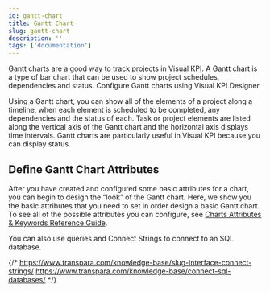 ```yaml
---
id: gantt-chart
title: Gantt Chart
slug: gantt-chart
description: ''
tags: ['documentation']
---
```



Gantt charts are a good way to track projects in Visual KPI. A Gantt chart is a type of bar chart that can be used to show project schedules, dependencies and status. Configure Gantt charts using Visual KPI Designer.

Using a Gantt chart, you can show all of the elements of a project along a timeline, when each element is scheduled to be completed, any dependencies and the status of each. Task or project elements are listed along the vertical axis of the Gantt chart and the horizontal axis displays time intervals. Gantt charts are particularly useful in Visual KPI because you can display status.

<StylizedImage
  imgURL="img/designer/charts-ganttchart.png"
  alt="Charts Chart"
/>

<StylizedImage
  imgURL="img/designer/charts-ganttstatus.png"
  alt="Charts Status"
/>

## Define Gantt Chart Attributes

After you have created and configured some basic attributes for a chart, you can begin to design the “look” of the Gantt chart. Here, we show you the basic attributes that you need to set in order design a basic Gantt chart. To see all of the possible attributes you can configure, see [Charts Attributes & Keywords Reference Guide](/docs/visual-kpi-design/reference-tables/charts-reference).

You can also use queries and Connect Strings to connect to an SQL database.

{/* https://www.transpara.com/knowledge-base/slug-interface-connect-strings/
https://www.transpara.com/knowledge-base/connect-sql-databases/ */}


